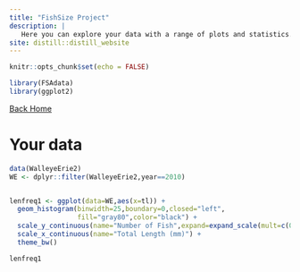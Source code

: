 ```yaml
---
title: "FishSize Project"
description: |
   Here you can explore your data with a range of plots and statistics.
site: distill::distill_website
---
```


```r
knitr::opts_chunk$set(echo = FALSE)

```

```r
library(FSAdata)
library(ggplot2)
```

[Back Home](https://fernandomateos.com/fishweb2/index.html)


# Your data

```r
data(WalleyeErie2)
WE <- dplyr::filter(WalleyeErie2,year==2010)


lenfreq1 <- ggplot(data=WE,aes(x=tl)) +
  geom_histogram(binwidth=25,boundary=0,closed="left",
                 fill="gray80",color="black") +
  scale_y_continuous(name="Number of Fish",expand=expand_scale(mult=c(0,0.05))) +
  scale_x_continuous(name="Total Length (mm)") +
  theme_bw()
```

```r
lenfreq1
```



